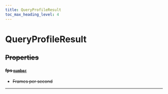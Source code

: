 ```yaml
---
title: QueryProfileResult
toc_max_heading_level: 4
---
```


# QueryProfileResult <s generated />

## Properties <s generated />

#### fps [`number`]( https://developer.mozilla.org/en-US/docs/Web/JavaScript/Reference/Global_Objects/Number) <s generated />

- Frames per second

<hr class="solid" /> <s generated />
